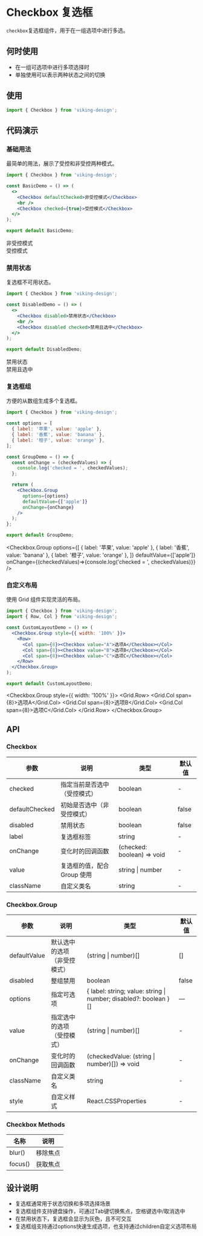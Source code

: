 
# Checkbox 复选框
`checkbox`复选框组件，用于在一组选项中进行多选。

## 何时使用

- 在一组可选项中进行多项选择时
- 单独使用可以表示两种状态之间的切换

## 使用

```ts
import { Checkbox } from 'viking-design';
```

## 代码演示

### 基础用法

最简单的用法，展示了受控和非受控两种模式。

```jsx
import { Checkbox } from 'viking-design';

const BasicDemo = () => (
  <>
    <Checkbox defaultChecked>非受控模式</Checkbox>
    <br />
    <Checkbox checked={true}>受控模式</Checkbox>
  </>
);

export default BasicDemo;
```

<Checkbox defaultChecked>非受控模式</Checkbox>
<br />
<Checkbox checked={true}>受控模式</Checkbox>


### 禁用状态

复选框不可用状态。

```jsx
import { Checkbox } from 'viking-design';

const DisabledDemo = () => (
  <>
    <Checkbox disabled>禁用状态</Checkbox>
    <br />
    <Checkbox disabled checked>禁用且选中</Checkbox>
  </>
);

export default DisabledDemo;
```


<Checkbox disabled>禁用状态</Checkbox>
<br />
<Checkbox disabled checked>禁用且选中</Checkbox>

### 复选框组

方便的从数组生成多个复选框。

```jsx
import { Checkbox } from 'viking-design';

const options = [
  { label: '苹果', value: 'apple' },
  { label: '香蕉', value: 'banana' },
  { label: '橙子', value: 'orange' },
];

const GroupDemo = () => {
  const onChange = (checkedValues) => {
    console.log('checked = ', checkedValues);
  };

  return (
    <Checkbox.Group 
      options={options} 
      defaultValue={['apple']} 
      onChange={onChange} 
    />
  );
};

export default GroupDemo;
```

<Checkbox.Group 
	options={[
  { label: '苹果', value: 'apple' },
  { label: '香蕉', value: 'banana' },
  { label: '橙子', value: 'orange' },
]} 
	defaultValue={['apple']} 
	onChange={(checkedValues)=>{console.log('checked = ', checkedValues)}} 
/>



### 自定义布局

使用 Grid 组件实现灵活的布局。

```jsx
import { Checkbox } from 'viking-design';
import { Row, Col } from 'viking-design';

const CustomLayoutDemo = () => (
  <Checkbox.Group style={{ width: '100%' }}>
    <Row>
      <Col span={8}><Checkbox value="A">选项A</Checkbox></Col>
      <Col span={8}><Checkbox value="B">选项B</Checkbox></Col>
      <Col span={8}><Checkbox value="C">选项C</Checkbox></Col>
    </Row>
  </Checkbox.Group>
);

export default CustomLayoutDemo;
```


<Checkbox.Group style={{ width: '100%' }}>
	<Grid.Row>
		<Grid.Col span={8}><Checkbox value="A">选项A</Checkbox></Grid.Col>
		<Grid.Col span={8}><Checkbox value="B">选项B</Checkbox></Grid.Col>
		<Grid.Col span={8}><Checkbox value="C">选项C</Checkbox></Grid.Col>
	</Grid.Row>
</Checkbox.Group>
## API

### Checkbox

| 参数 | 说明 | 类型 | 默认值 |
| --- | --- | --- | --- |
| checked | 指定当前是否选中（受控模式） | boolean | - |
| defaultChecked | 初始是否选中（非受控模式） | boolean | false |
| disabled | 禁用状态 | boolean | false |
| label | 复选框标签 | string | - |
| onChange | 变化时的回调函数 | (checked: boolean) => void | - |
| value | 复选框的值，配合 Group 使用 | string \| number | - |
| className | 自定义类名 | string | - |

### Checkbox.Group

| 参数 | 说明 | 类型 | 默认值 |
| --- | --- | --- | --- |
| defaultValue | 默认选中的选项（非受控模式） | (string \| number)[] | [] |
| disabled | 整组禁用 | boolean | false |
| options | 指定可选项 | \{ label: string; value: string \| number; disabled?: boolean \}[] | — |
| value | 指定选中的选项（受控模式） | (string \| number)[] | - |
| onChange | 变化时的回调函数 | (checkedValue: (string \| number)[]) => void | - |
| className | 自定义类名 | string | - |
| style | 自定义样式 | React.CSSProperties | - |

### Checkbox Methods

| 名称 | 说明 |
| --- | --- |
| blur() | 移除焦点 |
| focus() | 获取焦点 |

## 设计说明

- 复选框通常用于状态切换和多项选择场景
- 复选框组件支持键盘操作，可通过Tab键切换焦点，空格键选中/取消选中
- 在禁用状态下，复选框会显示为灰色，且不可交互
- 复选框组支持通过options快速生成选项，也支持通过children自定义选项布局